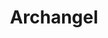 ---
title: "Archangel"
slug: "archangel"
arcana: "Justice"

image: "./Archangel.jpg"

phys: ""
gun: ""
fire: ""
ice: ""
elec: "weak"
wind: ""
psy: ""
nuke: ""
bless: "null"
curse: "weak"
---